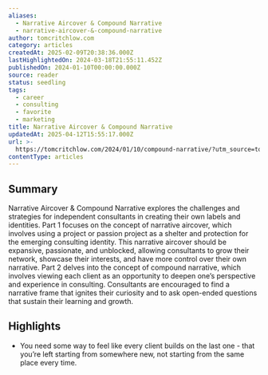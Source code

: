 ```yaml
---
aliases:
  - Narrative Aircover & Compound Narrative
  - narrative-aircover-&-compound-narrative
author: tomcritchlow.com
category: articles
createdAt: 2025-02-09T20:38:36.000Z
lastHighlightedOn: 2024-03-18T21:55:11.452Z
publishedOn: 2024-01-10T00:00:00.000Z
source: reader
status: seedling
tags:
  - career
  - consulting
  - favorite
  - marketing
title: Narrative Aircover & Compound Narrative
updatedAt: 2025-04-12T15:55:17.000Z
url: >-
  https://tomcritchlow.com/2024/01/10/compound-narrative/?utm_source=tomcritchlow&utm_medium=email&utm_campaign=a-pop-up-newsletter-for-winter-of-word-craft
contentType: articles
---
```

## Summary

Narrative Aircover & Compound Narrative explores the challenges and strategies for independent consultants in creating their own labels and identities. Part 1 focuses on the concept of narrative aircover, which involves using a project or passion project as a shelter and protection for the emerging consulting identity. This narrative aircover should be expansive, passionate, and unblocked, allowing consultants to grow their network, showcase their interests, and have more control over their own narrative. Part 2 delves into the concept of compound narrative, which involves viewing each client as an opportunity to deepen one’s perspective and experience in consulting. Consultants are encouraged to find a narrative frame that ignites their curiosity and to ask open-ended questions that sustain their learning and growth.

## Highlights

- You need some way to feel like every client builds on the last one - that you’re left starting from somewhere new, not starting from the same place every time.
